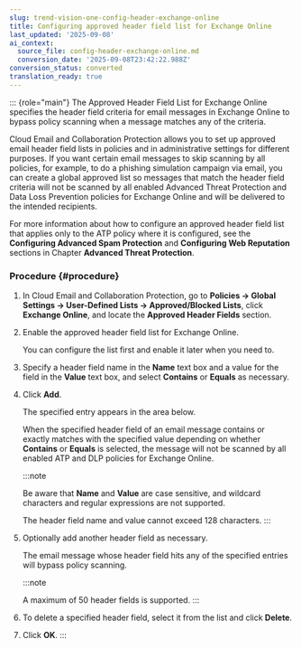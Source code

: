 ```yaml
---
slug: trend-vision-one-config-header-exchange-online
title: Configuring approved header field list for Exchange Online
last_updated: '2025-09-08'
ai_context:
  source_file: config-header-exchange-online.md
  conversion_date: '2025-09-08T23:42:22.988Z'
conversion_status: converted
translation_ready: true
---
```


::: {role="main"}
The Approved Header Field List for Exchange Online specifies the header field criteria for email messages in Exchange Online to bypass policy scanning when a message matches any of the criteria.

Cloud Email and Collaboration Protection allows you to set up approved email header field lists in policies and in administrative settings for different purposes. If you want certain email messages to skip scanning by all policies, for example, to do a phishing simulation campaign via email, you can create a global approved list so messages that match the header field criteria will not be scanned by all enabled Advanced Threat Protection and Data Loss Prevention policies for Exchange Online and will be delivered to the intended recipients.

For more information about how to configure an approved header field list that applies only to the ATP policy where it is configured, see the **Configuring Advanced Spam Protection** and **Configuring Web Reputation** sections in Chapter **Advanced Threat Protection**.

### Procedure {#procedure}

1.  In Cloud Email and Collaboration Protection, go to **Policies → Global Settings → User-Defined Lists → Approved/Blocked Lists**, click **Exchange Online**, and locate the **Approved Header Fields** section.

2.  Enable the approved header field list for Exchange Online.

    You can configure the list first and enable it later when you need to.

3.  Specify a header field name in the **Name** text box and a value for the field in the **Value** text box, and select **Contains** or **Equals** as necessary.

4.  Click **Add**.

    The specified entry appears in the area below.

    When the specified header field of an email message contains or exactly matches with the specified value depending on whether **Contains** or **Equals** is selected, the message will not be scanned by all enabled ATP and DLP policies for Exchange Online.

    :::note

    Be aware that **Name** and **Value** are case sensitive, and wildcard characters and regular expressions are not supported.

    The header field name and value cannot exceed 128 characters.
    :::

5.  Optionally add another header field as necessary.

    The email message whose header field hits any of the specified entries will bypass policy scanning.

    :::note

    A maximum of 50 header fields is supported.
    :::

6.  To delete a specified header field, select it from the list and click **Delete**.

7.  Click **OK**.
:::
